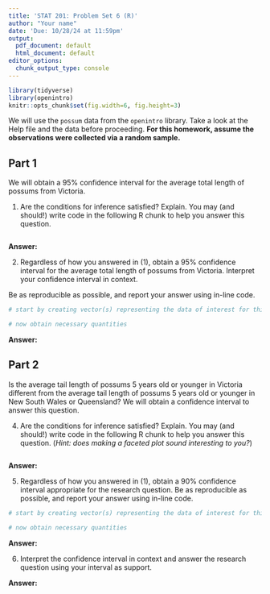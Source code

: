 ```yaml
---
title: 'STAT 201: Problem Set 6 (R)'
author: "Your name"
date: 'Due: 10/28/24 at 11:59pm'
output:
  pdf_document: default
  html_document: default
editor_options:
  chunk_output_type: console
---
```


```r
library(tidyverse)
library(openintro)
knitr::opts_chunk$set(fig.width=6, fig.height=3) 
```

We will use the `possum` data from the `openintro` library. Take a look at the Help file and the data before proceeding. **For this homework, assume the observations were collected via a random sample.**

## Part 1

We will obtain a 95% confidence interval for the average total length of possums from Victoria.

1.  Are the conditions for inference satisfied? Explain. You may (and should!) write code in the following R chunk to help you answer this question.

```r

```

**Answer:**

2.  Regardless of how you answered in (1), obtain a 95% confidence interval for the average total length of possums from Victoria. Interpret your confidence interval in context.

Be as reproducible as possible, and report your answer using in-line code.

```r
# start by creating vector(s) representing the data of interest for this problem

# now obtain necessary quantities 

```

**Answer:**

## Part 2

Is the average tail length of possums 5 years old or younger in Victoria different from the average tail length of possums 5 years old or younger in New South Wales or Queensland? We will obtain a confidence interval to answer this question.

4.  Are the conditions for inference satisfied? Explain. You may (and should!) write code in the following R chunk to help you answer this question. (*Hint: does making a faceted plot sound interesting to you?*)

```r

```

**Answer:**

5.  Regardless of how you answered in (1), obtain a 90% confidence interval appropriate for the research question. Be as reproducible as possible, and report your answer using in-line code.

```r
# start by creating vector(s) representing the data of interest for this problem

# now obtain necessary quantities 

```

**Answer:**

6.  Interpret the confidence interval in context and answer the research question using your interval as support.

**Answer:**
